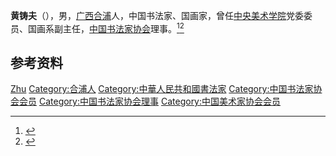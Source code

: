 '''黄铸夫'''（{{bd|1913年||2012年|}}），男，[[广西|广西]][[合浦|合浦]]人，中国书法家、国画家，曾任[[中央美术学院|中央美术学院]]党委委员、国画系副主任，[[中国书法家协会|中国书法家协会]]理事。<ref>{{Cite book|title=中国当代文化艺术名人大辞典|author=刘波主编|publisher=国际文化出版公司|year=1993|isbn=9787800493898|location=北京|pages=}}</ref><ref>{{Cite book|title=中国当代国画家辞典|author=金通达主编|publisher=浙江人民出版社|year=2001|isbn=|location=杭州|pages=}}</ref>

== 参考资料 ==
{{reflist}}

{{中国人物小作品}}
{{Navboxes 
| title  = 黄铸夫在[[中国书法家协会|中国书法家协会]]的职务
| list1  =
{{中国书法家协会第一届理事会}}
{{中国书法家协会第二届理事会}}
}}

{{Authority control}}
{{DEFAULTSORT:Huang黄}}
[[Category:黄姓|Zhu]]
[[Category:合浦人|Category:合浦人]]
[[Category:中華人民共和國書法家|Category:中華人民共和國書法家]]
[[Category:中国书法家协会会员|Category:中国书法家协会会员]]
[[Category:中国书法家协会理事|Category:中国书法家协会理事]]
[[Category:中国美术家协会会员|Category:中国美术家协会会员]]